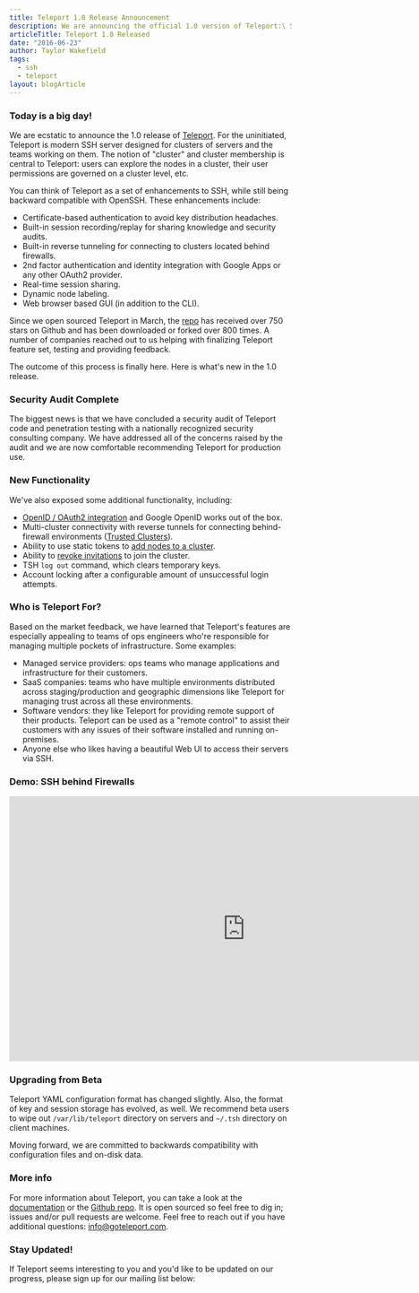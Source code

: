 ```yaml
---
title: Teleport 1.0 Release Announcement
description: We are announcing the official 1.0 version of Teleport:\ SSH server with built-in bastion and audit!
articleTitle: Teleport 1.0 Released
date: "2016-06-23"
author: Taylor Wakefield
tags:
  - ssh
  - teleport
layout: blogArticle
---
```



### Today is a big day!

We are ecstatic to announce the 1.0 release of [Teleport](https://goteleport.com/). For the uninitiated, Teleport is
modern SSH server designed for clusters of servers and the teams working on
them. The notion of "cluster" and cluster membership is central to Teleport:
users can explore the nodes in a cluster, their user permissions are governed
on a cluster level, etc.

You can think of Teleport as a set of enhancements to SSH, while still being
backward compatible with OpenSSH. These enhancements include:

- Certificate-based authentication to avoid key distribution headaches.
- Built-in session recording/replay for sharing knowledge and security audits.
- Built-in reverse tunneling for connecting to clusters located behind firewalls.
- 2nd factor authentication and identity integration with Google Apps or any other OAuth2 provider.
- Real-time session sharing.
- Dynamic node labeling.
- Web browser based GUI (in addition to the CLI).

Since we open sourced Teleport in March, the
[repo](https://github.com/gravitational/teleport) has received over 750 stars
on Github and has been downloaded or forked over 800 times. A number of
companies reached out to us helping with finalizing Teleport feature set,
testing and providing feedback.

The outcome of this process is finally here. Here is what's new in the 1.0 release.

### Security Audit Complete

The biggest news is that we have concluded a security audit of Teleport code
and penetration testing with a nationally recognized security consulting
company. We have addressed all of the concerns raised by the audit and we are
now comfortable recommending Teleport for production use.

### New Functionality

We've also exposed some additional functionality, including:

- [OpenID / OAuth2 integration](https://goteleport.com/docs/) and Google OpenID works out of the box.
- Multi-cluster connectivity with reverse tunnels for connecting
  behind-firewall environments ([Trusted
  Clusters](https://goteleport.com/docs/setup/admin/#trusted-clusters)).
- Ability to use static tokens to [add nodes to a
  cluster](https://goteleport.com/docs/setup/admin/#adding-nodes-to-the-cluster/).
- Ability to [revoke invitations](https://goteleport.com/docs/setup/admin/#revoking-invitations/) to join the cluster.
- TSH `log out` command, which clears temporary keys.
- Account locking after a configurable amount of unsuccessful login attempts.

### Who is Teleport For?

Based on the market feedback, we have learned that Teleport's features are
especially appealing to teams of ops engineers who're responsible for managing
multiple pockets of infrastructure. Some examples:

- Managed service providers: ops teams who manage applications and
  infrastructure for their customers.
- SaaS companies: teams who have multiple environments distributed across
  staging/production and geographic dimensions like Teleport for managing trust
  across all these environments.
- Software vendors: they like Teleport for providing remote support of their
  products. Teleport can be used as a "remote control" to assist their
  customers with any issues of their software installed and running on-premises.
- Anyone else who likes having a beautiful Web UI to access their servers via SSH.

### Demo: SSH behind Firewalls

<iframe
  width="841"
  height="473"
  src="https://www.youtube.com/embed/7eVAC2U8OtM"
  frameborder="0"
  allowfullscreen
></iframe>

### Upgrading from Beta

Teleport YAML configuration format has changed slightly. Also, the format of
key and session storage has evolved, as well. We recommend beta users to wipe
out `/var/lib/teleport` directory on servers and `~/.tsh` directory on client
machines.

Moving forward, we are committed to backwards compatibility with configuration
files and on-disk data.

<EmailSubscribeViolet />

### More info

For more information about Teleport, you can take a look at the
[documentation](https://goteleport.com/docs/getting-started/) or the
[Github repo](https://github.com/gravitational/teleport). It is open sourced so
feel free to dig in; issues and/or pull requests are welcome. Feel free to
reach out if you have additional questions: [info@goteleport.com](mailto:info@goteleport.com).

### Stay Updated!

If Teleport seems interesting to you and you'd like to be updated on our progress,
please sign up for our mailing list below:
